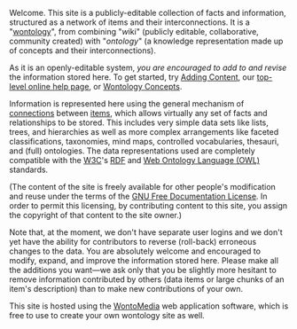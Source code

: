 <!-- Copyright (c)  2010  Glen E. Ivey
     Permission is granted to copy, distribute and/or modify this document
     under the terms of the GNU Free Documentation License, Version 1.3;
     with no Invariant Sections, no Front-Cover Texts, and no Back-Cover Texts.
     A copy of the license is in the file COPYING.DOCUMENTATION
  -->
<!-- This page is always served for the "About this site" link on the
     home page of http://wontology.org/.  However, it is written
     generically and with references to "this site" so that it is also
     an acceptable page for any WontoMedia-based site that does not
     (yet) have its own customized reference pages.  If you make edits
     here, please try to keep these dual uses in mind.
  -->
Welcome.  This site is a publicly-editable collection of facts and information, structured as a network of items and their interconnections.  It is a "[[Help:GlossaryPtoZ#anchor_Wontology|wontology]]", from combining "''w''iki" (publicly editable, collaborative, community created) with "''ontology''" (a knowledge representation made up of concepts and their interconnections).

As it is an openly-editable system, ''you are encouraged to add to and revise'' the information stored here.  To get started, try [[Wontology:Contributing|Adding Content]], our [[Help:Main Page|top-level online help page]], or [[Help:Wontology Concepts|Wontology Concepts]].

Information is represented here using the general mechanism of [[Help:GlossaryAtoO#Connection|connections]] between [[Help:GlossaryAtoO#Item|items]], which allows virtually any set of facts and relationships to be stored.  This includes very simple data sets like lists, trees, and hierarchies as well as more complex arrangements like faceted classifications, taxonomies, mind maps, controlled vocabularies, thesauri, and (full) ontologies.  The data representations used are completely compatible with the [http://www.w3.org/ W3C]'s [http://www.w3.org/RDF/ RDF] and [http://www.w3.org/standards/techs/owl Web Ontology Language (OWL)] standards.

(The content of the site is freely available for other people's modification and reuse under the terms of the [http://www.gnu.org/licenses/fdl.html GNU Free Documentation License].  In order to permit this licensing, by contributing content to this site, you assign the copyright of that content to the site owner.)

Note that, at the moment, we don't have separate user logins and we don't yet have the ability for contributors to reverse (roll-back) erroneous changes to the data.  You are absolutely welcome and encouraged to modify, expand, and improve the information stored here.  Please make all the additions you want&mdash;we ask only that you be slightly more hesitant to remove information contributed by others (data items or large chunks of an item's description) than to make new contributions of your own.

This site is hosted using the [[Help:GlossaryPtoZ#WontoMedia|WontoMedia]] web application software, which is free to use to create your own wontology site as well.
